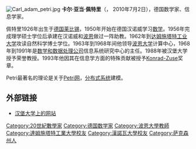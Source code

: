[[File:Carl_adam_petri.jpg|thumb]]
'''卡尔·亚当·佩特里'''（{{lang|de|'''Carl Adam Petri'''}}，{{bd|1926年|7月12日|catIdx=P}} 2010年7月2日），德国数学家、信息学家。 

佩特里1926年出生于[[德国|德国]][[莱比锡|莱比锡]]，1950年开始在德国汉诺威学习[[数学|数学]]。1956年完成理学硕士学位后承建在汉诺威和[[波恩|波恩]]做过一阵助教。1962年到[[达姆施塔特工业大学|达姆施塔特工业大学]]攻读自然科学博士学位。1963年到1968年间他领导[[波恩大学|波恩大学]]计算中心，1968年到1991年是[[GMD_-_信息技术研究中心有限责任公司|数学和数据处理公司]]信息系统研究中心的主任。1988年被汉堡大学授予荣誉教授。1993年他因其在信息学方面的特殊贡献被授予[[Konrad_Zuse|Konrad-Zuse]]奖章。

Petri最著名的理论是关于[[Petri网|Petri网]]，[[分布式系统|分布式系统]]建模。

== 外部链接 ==
*[http://www.informatik.uni-hamburg.de/TGI/mitarbeiter/profs/petri.html 汉堡大学上的网站]{{Wayback|url=http://www.informatik.uni-hamburg.de/TGI/mitarbeiter/profs/petri.html |date=20201107021622 }}

{{Authority control}}
{{数学家小作品}}
{{DEFAULTSORT:Petri, Carl Adam}}
[[Category:20世紀數學家|Category:20世紀數學家]]
[[Category:德国数学家|Category:德国数学家]]
[[Category:波恩大學教師|Category:波恩大學教師]]
[[Category:達姆施塔特工業大學校友|Category:達姆施塔特工業大學校友]]
[[Category:漢諾瓦大學校友|Category:漢諾瓦大學校友]]
[[Category:萨克森州人|Category:萨克森州人]]